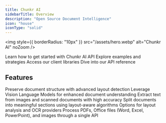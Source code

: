 ```yaml
---
title: Chunkr AI
sidebarTitle: Overview
description: "Open Source Document Intelligence"
icon: "house"
iconType: "solid"
---
```


<img style={{ borderRadius: "10px" }} src="/assets/hero.webp" alt="Chunkr AI" noZoom />

<CardGroup cols={2}>
  <Card title="Quickstart" icon="book" iconType="solid" href="/docs/get-started/quickstart">
    Learn how to get started with Chunkr AI API
  </Card>
  <Card title="Use Cases" icon="lightbulb" iconType="solid" href="/docs/use-cases/bulk-upload">
    Explore examples and strategies
  </Card>
  <Card title="SDKs" icon="code" iconType="solid" href="../../sdk/installation">
    Access our client libraries
  </Card>
  <Card title="API Reference" icon="code-branch" iconType="solid" href="/api-references/task/create-task">
    Dive into our API reference
  </Card>
</CardGroup>

## Features

<CardGroup cols={2}>
  <Card title="Layout analysis" href="/docs/features/layout-analysis/what" horizontal={true}>
    Preserve document structure with advanced layout detection
  </Card>
  <Card title="Segment processing" href="/docs/features/segment-processing" horizontal={true}>
    Leverage Vision Language Models for enhanced document understanding
  </Card>
  <Card title="OCR" href="/docs/features/ocr" horizontal={true}>
    Extract text from images and scanned documents with high accuracy
  </Card>
  <Card title="Intelligent chunking" href="/docs/features/chunking" horizontal={true}>
    Split documents into meaningful sections using layout-aware algorithms
  </Card>
  <Card title="Pipelines" href="/docs/features/pipeline" horizontal={true}>
    Options for layout analysis and OCR providers
  </Card>
  <Card title="Multiple content types" href="../../sdk/data-operations/create#supported-file-types" horizontal={true}>
    Process PDFs, Office files (Word, Excel, PowerPoint), and images through a single API
  </Card>
</CardGroup>

